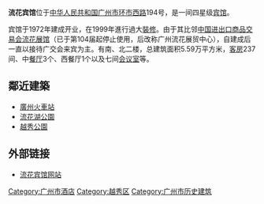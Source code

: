 {{Infobox historic site
| 确定时间 = yes
| name = 流花宾馆
| image = Liuhua Hotel North Building.jpg
| caption = 流花宾馆北楼
| image_map = Liuhua Hotel South Building-1.jpg
| image_map_caption = 流花宾馆南楼
| location = [[广州市|广州市]][[越秀区|越秀区]]环市西路194号
| coordinates = {{coord|23|8|55.60|N|113|15|3.17|E|display=title,inline|region:CH_type}}
| designation1_offname = '''流花宾馆北楼'''
| designation1 = 广州市历史建筑
| designation1_number = GZ-01-0058
| designation1_date = 2014年1月26日
| designation2_offname = '''流花宾馆南楼'''
| designation2 = 广州市历史建筑
| designation2_number = GZ-01-0059
| designation2_date = 2014年1月26日
}}
'''流花宾馆'''位于[[中华人民共和国|中华人民共和国]][[广州市|广州市]][[环市路_(广州)|环市西路]]194号，是一间四星级[[宾馆|宾馆]]。

宾馆于1972年建成开业，在1999年進行過大[[裝修|裝修]]。由于其比邻[[中国进出口商品交易会|中国进出口商品交易会]][[广州流花展贸中心|流花展馆]]（已于第104届起停止使用，后改称广州流花展贸中心），自建成后一直以接待广交会来宾为主。有南、北二楼，总建筑面积5.59万平方米，[[客房|客房]]237间、中[[餐厅|餐厅]]3个、西餐厅1个以及七间[[会议室|会议室]]等。

==鄰近建築==
* [[廣州火車站|廣州火車站]]
* [[流花湖公園|流花湖公園]]
* [[越秀公園|越秀公園]]

==外部链接==
* [http://www.lh.com.cn/ 流花宾馆网站] {{Wayback|url=http://www.lh.com.cn/ |date=20210123211030 }}

{{GZ-stub}}

[[Category:广州市酒店|Category:广州市酒店]]
[[Category:越秀区|Category:越秀区]]
[[Category:广州市历史建筑|Category:广州市历史建筑]]